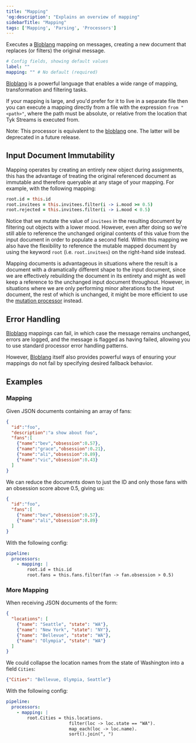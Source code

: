 ```yaml
---
title: "Mapping"
'og:description': "Explains an overview of mapping"
sidebarTitle: "Mapping"
tags: ['Mapping', 'Parsing', 'Processors']
---
```


Executes a [Bloblang](/5.5/product-stack/tyk-streaming/guides/bloblang/overview) mapping on messages, creating a new document that replaces (or filters) the original message.


```yml
# Config fields, showing default values
label: ""
mapping: "" # No default (required)
```

[Bloblang](/5.5/product-stack/tyk-streaming/guides/bloblang/overview) is a powerful language that enables a wide range of mapping, transformation and filtering tasks.

If your mapping is large, and you'd prefer for it to live in a separate file then you can execute a mapping directly from a file with the expression `from "<path>"`, where the path must be absolute, or relative from the location that Tyk Streams is executed from.

Note: This processor is equivalent to the [bloblang](/5.5/product-stack/tyk-streaming/configuration/processors/bloblang#component-rename) one. The latter will be deprecated in a future release.

## Input Document Immutability

Mapping operates by creating an entirely new object during assignments, this has the advantage of treating the original referenced document as immutable and therefore queryable at any stage of your mapping. For example, with the following mapping:

```coffee
root.id = this.id
root.invitees = this.invitees.filter(i -> i.mood >= 0.5)
root.rejected = this.invitees.filter(i -> i.mood < 0.5)
```

Notice that we mutate the value of `invitees` in the resulting document by filtering out objects with a lower mood. However, even after doing so we're still able to reference the unchanged original contents of this value from the input document in order to populate a second field. Within this mapping we also have the flexibility to reference the mutable mapped document by using the keyword `root` (i.e. `root.invitees`) on the right-hand side instead.

Mapping documents is advantageous in situations where the result is a document with a dramatically different shape to the input document, since we are effectively rebuilding the document in its entirety and might as well keep a reference to the unchanged input document throughout. However, in situations where we are only performing minor alterations to the input document, the rest of which is unchanged, it might be more efficient to use the [mutation processor](/5.5/product-stack/tyk-streaming/configuration/processors/mutation) instead.

## Error Handling

[Bloblang](/5.5/product-stack/tyk-streaming/guides/bloblang/overview) mappings can fail, in which case the message remains unchanged, errors are logged, and the message is flagged as having failed, allowing you to use standard processor error handling patterns.

However, [Bloblang](/5.5/product-stack/tyk-streaming/guides/bloblang/overview) itself also provides powerful ways of ensuring your mappings do not fail by specifying desired fallback behavior.


## Examples


### Mapping

Given JSON documents containing an array of fans:

```json
{
  "id":"foo",
  "description":"a show about foo",
  "fans":[
    {"name":"bev","obsession":0.57},
    {"name":"grace","obsession":0.21},
    {"name":"ali","obsession":0.89},
    {"name":"vic","obsession":0.43}
  ]
}
```

We can reduce the documents down to just the ID and only those fans with an obsession score above 0.5, giving us:

```json
{
  "id":"foo",
  "fans":[
    {"name":"bev","obsession":0.57},
    {"name":"ali","obsession":0.89}
  ]
}
```

With the following config:

```yaml
pipeline:
  processors:
    - mapping: |
        root.id = this.id
        root.fans = this.fans.filter(fan -> fan.obsession > 0.5)
```


### More Mapping

When receiving JSON documents of the form:

```json
{
  "locations": [
    {"name": "Seattle", "state": "WA"},
    {"name": "New York", "state": "NY"},
    {"name": "Bellevue", "state": "WA"},
    {"name": "Olympia", "state": "WA"}
  ]
}
```

We could collapse the location names from the state of Washington into a field `Cities`:

```json
{"Cities": "Bellevue, Olympia, Seattle"}
```

With the following config:

```yaml
pipeline:
  processors:
    - mapping: |
        root.Cities = this.locations.
                        filter(loc -> loc.state == "WA").
                        map_each(loc -> loc.name).
                        sort().join(", ")
```



